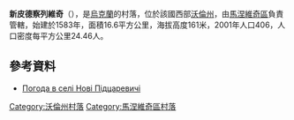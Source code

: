 {{coord|51|20|0|N|25|48|43|E|scale:30000|display=title}}

'''新皮德察列維奇'''（{{lang-uk|Нові Підцаревичі}}），是[[烏克蘭|烏克蘭]]的村落，位於該國西部[[沃倫州|沃倫州]]，由[[馬涅維奇區|馬涅維奇區]]負責管轄，始建於1583年，面積16.6平方公里，海拔高度161米，2001年人口406，人口密度每平方公里24.46人。

==參考資料==
* [http://weather.in.ua/ua/volynskaja/17367 Погода в селі Нові Підцаревичі] {{Wayback|url=http://weather.in.ua/ua/volynskaja/17367 |date=20210119022723 }}

[[Category:沃倫州村落|Category:沃倫州村落]]
[[Category:馬涅維奇區村落|Category:馬涅維奇區村落]]


{{Volyn-geo-stub}}